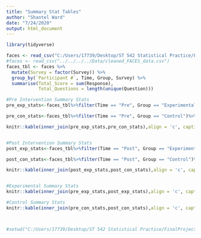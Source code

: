 ```yaml
---
title: "Summary Stat Tables"
author: "Shantel Ward"
date: "7/24/2020"
output: html_document
---
```

  

```r
library(tidyverse)

faces <- read_csv("C:/Users/17739/Desktop/ST 542 Statistical Practice/FinalProject/FACES/Data/cleaned_FACES_data.csv")
#faces <- read_csv("../../../../Data/cleaned_FACES_data.csv")
faces_tbl <- faces %>% 
  mutate(Survey = factor(Survey)) %>%
  group_by(`Participant #`, Time, Group, Survey) %>%
  summarise(Total_Score = sum(Response),
            Total_Questions = length(unique(Question)))

#Pre Intervention Summary Stats
pre_exp_stats<-faces_tbl%>%filter(Time == "Pre", Group == "Experimental")%>%group_by(Survey,Group)%>%summarise(Pre_Exp_Median = median(Total_Score), Pre_Exp_IQR = IQR(Total_Score))%>%select(-Group)

pre_con_stats<-faces_tbl%>%filter(Time == "Pre", Group == "Control")%>%group_by(Survey,Group)%>%summarise(Pre_Con_Median = median(Total_Score), Pre_Con_IQR = IQR(Total_Score))%>%select(-Group)

knitr::kable(inner_join(pre_exp_stats,pre_con_stats),align = 'c', caption =  'Pre Intervention Summary Statistics', digits = 2)


#Post Intervention Summary Stats
post_exp_stats<-faces_tbl%>%filter(Time == "Post", Group == "Experimental")%>%group_by(Survey,Group)%>%summarise(Post_Exp_Median = median(Total_Score), Post_Exp_IQR = IQR(Total_Score))%>%select(-Group)

post_con_stats<-faces_tbl%>%filter(Time == "Post", Group == "Control")%>%group_by(Survey,Group)%>%summarise(Post_Con_Median = median(Total_Score), Post_Con_IQR = IQR(Total_Score))%>%select(-Group)

knitr::kable(inner_join(post_exp_stats,post_con_stats),align = 'c', caption =  'Post Intervention Summary Statistics', digits = 2)


#Experimental Summary Stats
knitr::kable(inner_join(pre_exp_stats,post_exp_stats),align = 'c', caption =  'Experimental Group Summary Statistics', digits = 2)

#Control Summary Stats
knitr::kable(inner_join(pre_con_stats,post_con_stats),align = 'c', caption =  'Control Group Summary Statistics', digits = 2)



#setwd("C:/Users/17739/Desktop/ST 542 Statistical Practice/FinalProject/FACES/Documents/Script_Documents/Visuals/SNW")


```

